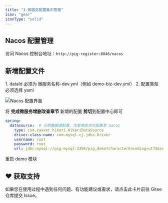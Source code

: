 ```yaml
---
title: "3.微服务配置集中管理"
icon: "gear"
iconType: "solid"
---
```


## Nacos 配置管理

访问 Nacos 控制台地址：`http://pig-register:8848/nacos`

## 新增配置文件

<Warning>
1. dataId 必须为 微服务名称-dev.yml（例如 demo-biz-dev.yml）
2. 配置类型 必须选择 yaml
</Warning>

![Nacos 配置界面](/images/1599233245468-0fb3e17c-e58f-47b9-a443-42eb7b8ef928.png)

将 **完成微服务增删改查章节** 新增的配置 **剪切**到配置中心即可

```yaml
spring:
  datasource:  # 示例数据源配置，注意修改也可配置至 nacos
    type: com.zaxxer.hikari.HikariDataSource
    driver-class-name: com.mysql.cj.jdbc.Driver
    username: root
    password: root
    url: jdbc:mysql://pig-mysql:3306/pig_demo?characterEncoding=utf8&zeroDateTimeBehavior=convertToNull&useSSL=false&useJDBCCompliantTimezoneShift=true&useLegacyDatetimeCode=false&serverTimezone=Asia/Shanghai
```

<Warning>
重启 demo 模块
</Warning>

## ♥️ 获取支持
<Card title="遇到问题？" horizontal icon="link" href="https://gitee.com/log4j/pig/issues">
  如果您在使用过程中遇到任何问题、有功能建议或需求，请点击此卡片前往 Gitee 仓库提交 Issue。
</Card>

